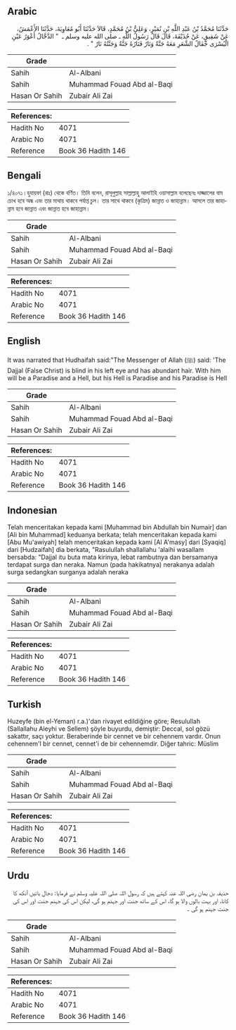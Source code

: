 ## Arabic


<div dir="rtl" lang="ar" style={{fontSize:'larger',backgroundColor:'#f8f9fa',padding:20}}>
حَدَّثَنَا مُحَمَّدُ بْنُ عَبْدِ اللَّهِ بْنِ نُمَيْرٍ، وَعَلِيُّ بْنُ مُحَمَّدٍ، قَالاَ حَدَّثَنَا أَبُو مُعَاوِيَةَ، حَدَّثَنَا الأَعْمَشُ، عَنْ شَقِيقٍ، عَنْ حُذَيْفَةَ، قَالَ قَالَ رَسُولُ اللَّهِ ـ صلى الله عليه وسلم ـ ‏ "‏ الدَّجَّالُ أَعْوَرُ عَيْنِ الْيُسْرَى جُفَالُ الشَّعَرِ مَعَهُ جَنَّةٌ وَنَارٌ فَنَارُهُ جَنَّةٌ وَجَنَّتُهُ نَارٌ ‏"‏ ‏.‏
</div>
<div style={{backgroundColor:'#f8f9fa',padding:20, marginBottom: 10}}><table> <thead> <tr> <th>Grade</th> <th></th> </tr> </thead> <tbody> <tr><td>Sahih</td><td>Al-Albani</td></tr><tr><td>Sahih</td><td>Muhammad Fouad Abd al-Baqi</td></tr><tr><td>Hasan Or Sahih</td><td>Zubair Ali Zai</td></tr></tbody></table><table> <thead> <tr> <th>References:</th> <th></th> </tr> </thead> <tbody><tr><td>Hadith No</td><td>4071</td></tr><tr><td>Arabic No</td><td>4071</td></tr><tr><td>Reference</td><td>Book 36 Hadith 146</td></tr></tbody></table></div>

## Bengali


<div dir="ltr" lang="bn" style={{fontSize:'larger',backgroundColor:'#f8f9fa',padding:20}}>
১/৪০৭১।হুযায়ফা (রাঃ) থেকে বর্ণিত। তিনি বলেন, রাসূলুল্লাহ সাল্লাল্লাহু আলাইহি ওয়াসাল্লাম বলেছেনঃ দাজ্জালের বাম চোখ হবে অন্ধ এবং তার মাথায় থাকবে পর্যাপ্ত চুল। তার সাথে থাকবে (কৃত্রিম) জান্নাত ও জাহান্নাম। আসলে তার জাহান্নাম হবে জান্নাত এবং জান্নাত হবে জাহান্নাম।
</div>
<div style={{backgroundColor:'#f8f9fa',padding:20, marginBottom: 10}}><table> <thead> <tr> <th>Grade</th> <th></th> </tr> </thead> <tbody> <tr><td>Sahih</td><td>Al-Albani</td></tr><tr><td>Sahih</td><td>Muhammad Fouad Abd al-Baqi</td></tr><tr><td>Hasan Or Sahih</td><td>Zubair Ali Zai</td></tr></tbody></table><table> <thead> <tr> <th>References:</th> <th></th> </tr> </thead> <tbody><tr><td>Hadith No</td><td>4071</td></tr><tr><td>Arabic No</td><td>4071</td></tr><tr><td>Reference</td><td>Book 36 Hadith 146</td></tr></tbody></table></div>

## English


<div dir="ltr" lang="en" style={{fontSize:'larger',backgroundColor:'#f8f9fa',padding:20}}>
It was narrated that Hudhaifah said:"The Messenger of Allah (ﷺ) said: 'The Dajjal (False Christ) is blind in his left eye and has abundant hair. With him will be a Paradise and a Hell, but his Hell is Paradise and his Paradise is Hell
</div>
<div style={{backgroundColor:'#f8f9fa',padding:20, marginBottom: 10}}><table> <thead> <tr> <th>Grade</th> <th></th> </tr> </thead> <tbody> <tr><td>Sahih</td><td>Al-Albani</td></tr><tr><td>Sahih</td><td>Muhammad Fouad Abd al-Baqi</td></tr><tr><td>Hasan Or Sahih</td><td>Zubair Ali Zai</td></tr></tbody></table><table> <thead> <tr> <th>References:</th> <th></th> </tr> </thead> <tbody><tr><td>Hadith No</td><td>4071</td></tr><tr><td>Arabic No</td><td>4071</td></tr><tr><td>Reference</td><td>Book 36 Hadith 146</td></tr></tbody></table></div>

## Indonesian


<div dir="ltr" lang="id" style={{fontSize:'larger',backgroundColor:'#f8f9fa',padding:20}}>
Telah menceritakan kepada kami [Muhammad bin Abdullah bin Numair] dan [Ali bin Muhammad] keduanya berkata; telah menceritakan kepada kami [Abu Mu'awiyah] telah menceritakan kepada kami [Al A'masy] dari [Syaqiq] dari [Hudzaifah] dia berkata, "Rasulullah shallallahu 'alaihi wasallam bersabda: "Dajjal itu buta mata kirinya, lebat rambutnya dan bersamanya terdapat surga dan neraka. Namun (pada hakikatnya) nerakanya adalah surga sedangkan surganya adalah neraka
</div>
<div style={{backgroundColor:'#f8f9fa',padding:20, marginBottom: 10}}><table> <thead> <tr> <th>Grade</th> <th></th> </tr> </thead> <tbody> <tr><td>Sahih</td><td>Al-Albani</td></tr><tr><td>Sahih</td><td>Muhammad Fouad Abd al-Baqi</td></tr><tr><td>Hasan Or Sahih</td><td>Zubair Ali Zai</td></tr></tbody></table><table> <thead> <tr> <th>References:</th> <th></th> </tr> </thead> <tbody><tr><td>Hadith No</td><td>4071</td></tr><tr><td>Arabic No</td><td>4071</td></tr><tr><td>Reference</td><td>Book 36 Hadith 146</td></tr></tbody></table></div>

## Turkish


<div dir="ltr" lang="tr" style={{fontSize:'larger',backgroundColor:'#f8f9fa',padding:20}}>
Huzeyfe (bin el-Yeman) r.a.)'dan rivayet edildiğine göre; Resulullah (Sallallahu Aleyhi ve Sellem) şöyle buyurdu, demiştir: Deccal, sol gözü sakattır, saçı yoktur. Beraberinde bir cennet ve bir cehennem vardır. Onun cehennem'l bir cennet, cennet'i de bir cehennemdir. Diğer tahric: Müslim
</div>
<div style={{backgroundColor:'#f8f9fa',padding:20, marginBottom: 10}}><table> <thead> <tr> <th>Grade</th> <th></th> </tr> </thead> <tbody> <tr><td>Sahih</td><td>Al-Albani</td></tr><tr><td>Sahih</td><td>Muhammad Fouad Abd al-Baqi</td></tr><tr><td>Hasan Or Sahih</td><td>Zubair Ali Zai</td></tr></tbody></table><table> <thead> <tr> <th>References:</th> <th></th> </tr> </thead> <tbody><tr><td>Hadith No</td><td>4071</td></tr><tr><td>Arabic No</td><td>4071</td></tr><tr><td>Reference</td><td>Book 36 Hadith 146</td></tr></tbody></table></div>

## Urdu


<div dir="rtl" lang="ur" style={{fontSize:'larger',backgroundColor:'#f8f9fa',padding:20}}>
حذیفہ بن یمان رضی اللہ عنہ کہتے ہیں کہ رسول اللہ صلی اللہ علیہ وسلم نے فرمایا: دجال بائیں آنکھ کا کانا، اور بہت بالوں والا ہو گا، اس کے ساتھ جنت اور جہنم ہو گی، لیکن اس کی جہنم جنت اور اس کی جنت جہنم ہو گی ۔
</div>
<div style={{backgroundColor:'#f8f9fa',padding:20, marginBottom: 10}}><table> <thead> <tr> <th>Grade</th> <th></th> </tr> </thead> <tbody> <tr><td>Sahih</td><td>Al-Albani</td></tr><tr><td>Sahih</td><td>Muhammad Fouad Abd al-Baqi</td></tr><tr><td>Hasan Or Sahih</td><td>Zubair Ali Zai</td></tr></tbody></table><table> <thead> <tr> <th>References:</th> <th></th> </tr> </thead> <tbody><tr><td>Hadith No</td><td>4071</td></tr><tr><td>Arabic No</td><td>4071</td></tr><tr><td>Reference</td><td>Book 36 Hadith 146</td></tr></tbody></table></div>